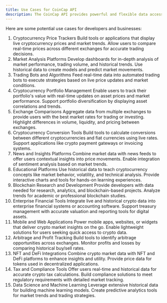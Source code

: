 ```yaml
---
title: Use Cases for CoinCap API
description: The CoinCap API provides powerful and flexible data access to meet a variety of needs in the cryptocurrency space.
---
```


 Here are some potential use cases for developers and businesses:

1. Cryptocurrency Price Trackers
Build tools or applications that display live cryptocurrency prices and market trends.
Allow users to compare real-time prices across different exchanges for accurate trading decisions.
2. Market Analysis Platforms
Develop dashboards for in-depth analysis of market performance, trading volume, and historical trends.
Use historical data to create models and predict market movements.
3. Trading Bots and Algorithms
Feed real-time data into automated trading bots to execute strategies based on live price updates and market conditions.
4. Cryptocurrency Portfolio Management
Enable users to track their portfolio's value with real-time updates on asset prices and market performance.
Support portfolio diversification by displaying asset correlations and trends.
5. Exchange Comparisons
Aggregate data from multiple exchanges to provide users with the best market rates for trading or investing.
Highlight differences in volume, liquidity, and pricing between exchanges.
6. Cryptocurrency Conversion Tools
Build tools to calculate conversions between different cryptocurrencies and fiat currencies using live rates.
Support applications like crypto payment gateways or invoicing systems.
7. News and Insights Platforms
Combine market data with news feeds to offer users contextual insights into price movements.
Enable integration of sentiment analysis based on market trends.
8. Educational Platforms
Use historical data to teach cryptocurrency concepts like market behavior, volatility, and technical analysis.
Provide interactive charts and tools for hands-on learning experiences.
9. Blockchain Research and Development
Provide developers with data needed for research, analytics, and blockchain-based projects.
Analyze trends for academic or professional blockchain studies.
10. Enterprise Financial Tools
Integrate live and historical crypto data into enterprise financial systems or accounting software.
Support treasury management with accurate valuation and reporting tools for digital assets.
11. Mobile and Web Applications
Power mobile apps, websites, or widgets that deliver crypto market insights on the go.
Enable lightweight solutions for users seeking quick access to crypto data.
12. Arbitrage and Profit Tracking
Build tools to identify arbitrage opportunities across exchanges.
Monitor profits and losses by comparing historical buy/sell rates.
13. NFT and DeFi Integrations
Combine crypto market data with NFT and DeFi platforms to enhance insights and utility.
Provide price data for tokens used in decentralized applications.
14. Tax and Compliance Tools
Offer users real-time and historical data for accurate crypto tax calculations.
Build compliance solutions to meet regulatory requirements with detailed market tracking.
15. Data Science and Machine Learning
Leverage extensive historical data for building machine learning models.
Create predictive analytics tools for market trends and trading strategies.
